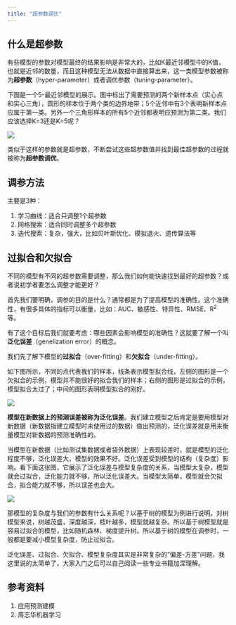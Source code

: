 ```yaml
---
title: "超参数调优"
---
```


## 什么是超参数

有些模型的参数对模型最终的结果影响是非常大的，比如K最近邻模型中的K值，也就是近邻的数量，而且这种模型无法从数据中直接算出来，这一类模型参数被称为**超参数**（hyper-parameter）或者调优参数（tuning-parameter）。

下图是一个5-最近邻模型的展示。图中标出了需要预测的两个新样本点（实心点和实心三角），圆形的样本位于两个类的边界地带；5个近邻中有3个表明新样本点应属于第一类。另外一个三角形样本的所有5个近邻都表明应预测为第二类。我们应该选择K=3还是K=5呢？

![](figs/PixPin_2024-04-27_19-52-48.png)

类似于这样的参数就是超参数，不断尝试这些超参数值并找到最佳超参数的过程就被称为**超参数调优**。

## 调参方法

主要是3种：

1.  学习曲线：适合只调整1个超参数
2.  网格搜索：适合同时调整多个超参数
3.  迭代搜索：复杂，强大，比如贝叶斯优化、模拟退火、遗传算法等

## 过拟合和欠拟合

不同的模型有不同的超参数需要调整，那么我们如何能快速找到最好的超参数？或者说初学者要怎么调整才能更好？

首先我们要明确，调参的目的是什么？通常都是为了提高模型的准确性。这个准确性，有很多具体的指标可以衡量，比如：AUC、敏感性、特异性、RMSE、R^2^等。

有了这个目标后我们就要考虑：哪些因素会影响模型的准确性？这就要了解一个叫**泛化误差**（genelization error）的概念。

我们先了解下模型的**过拟合**（over-fitting）和**欠拟合**（under-fitting）。

如下图所示，不同的点代表我们的样本，线条表示模型拟合线，左侧的图形是一个欠拟合的示例，模型并不能很好的拟合我们的样本；右侧的图形是过拟合的示例，模型拟合太过了；中间的图形表明模型拟合的刚好。

![](figs/PixPin_2024-04-27_20-19-25.png)

**模型在新数据上的预测误差被称为泛化误差**。我们建立模型之后肯定是要用模型对新数据（新数据指建立模型时未使用过的数据）做出预测的，泛化误差就是用来衡量模型对新数据的预测准确性的。

当模型在新数据（比如测试集数据或者袋外数据）上表现较差时，就是模型的泛化程度不够，泛化误差大，模型的效果不好。泛化误差受到模型的结构（复杂度）影响。看下面这张图，它展示了泛化误差与模型复杂度的关系，当模型太复杂，模型就会过拟合，泛化能力就不够，所以泛化误差大。当模型太简单，模型就会欠拟合，拟合能力就不够，所以误差也会大。

![](figs/模型复杂度和泛化误差.png)

那模型的复杂度与我们的参数有什么关系呢？以基于树的模型为例进行说明。对树模型来说，树越茂盛，深度越深，枝叶越多，模型就越复杂。所以基于树模型就是容易过拟合的模型，比如随机森林、梯度提升树。所以基于树的模型在调参时，一般都是要减小模型复杂度，防止过拟合。

泛化误差、过拟合、欠拟合、模型复杂度其实是非常复杂的"偏差-方差"问题，我这里说的太简单了，大家入门之后可以自己阅读一些专业书籍加深理解。

## 参考资料

1.  应用预测建模
2.  周志华机器学习
